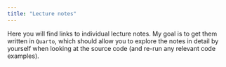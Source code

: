 ```yaml
---
title: "Lecture notes"
---
```


Here you will find links to individual lecture notes. My goal is to get them written in `Quarto`, which should allow you to explore the notes in detail by yourself when looking at the source code (and re-run any relevant code examples).

